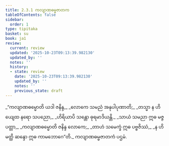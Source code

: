 ```yaml
---
title: 2.3.1 ကလျာဏဓမ္မဇာတက
tableOfContents: false
sidebar:
  order: 1
type: tipitaka
basket: su
book: ja1
review:
  current: review
  updated: '2025-10-23T09:13:39.982130'
  updated_by: ''
  notes: ''
  history:
  - state: review
    date: '2025-10-23T09:13:39.982130'
    updated_by: ''
    notes: ''
    previous_state: draft
---
```



<ReviewStatus review={frontmatter.review} showDetails={true} />

<HypothesisAnnotation frontmatter={frontmatter} />

<DynamicBreadcrumb />

<Division number="41" book="ja1" e="ch" v="22" p="43">

<Paragraph number="406" type="verses" book="ja1">
_“ကလျာဏဓမ္မောတိ ယဒါ ဇနိန္ဒ,_  
_လောကေ သမညံ အနုပါပုဏာတိ;_  
_တသ္မာ န ဟိယျေထ နရော သပညော,_  
_ဟိရိယာပိ သန္တော ဓုရမာဒိယန္တိ._  

</Paragraph>

</Division>
<Division number="42" book="ja1" e="ch" v="22" p="43">

<Paragraph number="407" type="verses" book="ja1">
_သာယံ သမညာ ဣဓ မဇ္ဇ ပတ္တာ,_  
_ကလျာဏဓမ္မောတိ ဇနိန္ဒ လောကေ;_  
_တာဟံ သမေက္ခံ ဣဓ ပဗ္ဗဇိဿံ,_  
_န ဟိ မတ္ထိ ဆန္ဒော ဣဓ ကာမဘောဂေ”တိ._  


</Paragraph>
</Division>

<Paragraph number="408" type="center" book="ja1">
ကလျာဏဓမ္မဇာတကံ ပဌမံ.
</Paragraph>